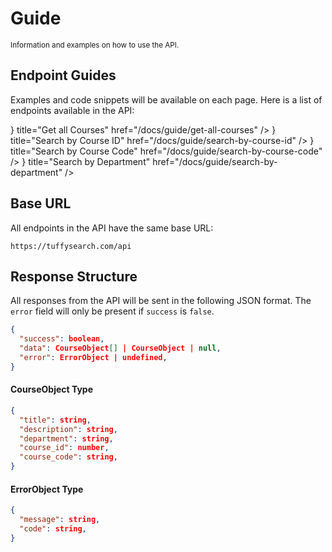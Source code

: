 
# Guide

<small>Information and examples on how to use the API.</small>

## Endpoint Guides

Examples and code snippets will be available on each page. Here is a list of
endpoints available in the API:

<Cards>
  <Card
    icon={<GlobeAltIcon />}
    title="Get all Courses"
    href="/docs/guide/get-all-courses"
  />
  <Card
    icon={<GlobeAltIcon />}
    title="Search by Course ID"
    href="/docs/guide/search-by-course-id"
  />
  <Card
    icon={<GlobeAltIcon />}
    title="Search by Course Code"
    href="/docs/guide/search-by-course-code"
  />
  <Card
    icon={<GlobeAltIcon />}
    title="Search by Department"
    href="/docs/guide/search-by-department"
  />
</Cards>

## Base URL

All endpoints in the API have the same base URL:

```
https://tuffysearch.com/api
```

## Response Structure

All responses from the API will be sent in the following JSON format. The `error` field will only be present if `success` is `false`.

```json
{
  "success": boolean,
  "data": CourseObject[] | CourseObject | null,
  "error": ErrorObject | undefined,
}
```

#### CourseObject Type

```json
{
  "title": string,
  "description": string,
  "department": string,
  "course_id": number,
  "course_code": string,
}
```

#### ErrorObject Type

```json
{
  "message": string,
  "code": string,
}
```
